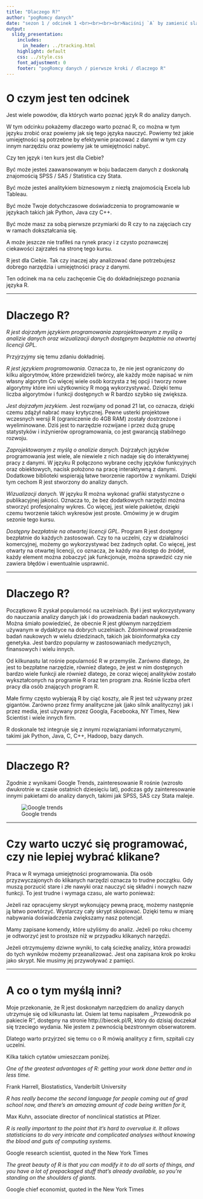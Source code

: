 ```yaml
---
title: "Dlaczego R?"
author: "pogRomcy danych"
date: "sezon 1 / odcinek 1 <br><br><br><br>Naciśnij `A` by zamienić slajdy na ciągły tekst. <br> Naciśnij `T` by wyświetlić spis treści."
output:
  slidy_presentation:
    includes:
      in_header: ../tracking.html
    highlight: default
    css: ../style.css
    font_adjustment: 0
    footer: "pogRomcy danych / pierwsze kroki / dlaczego R"
---
```


# O czym jest ten odcinek

Jest wiele powodów, dla których warto poznać język R do analizy danych.

W tym odcinku pokażemy dlaczego warto poznać R, co można w tym języku zrobić oraz powiemy jak się tego języka nauczyć. 
Powiemy też jakie umiejętności są potrzebne by efektywnie pracować z danymi w tym czy innym narzędziu oraz powiemy jak te umiejętności nabyć.

Czy ten język i ten kurs jest dla Ciebie?

Być może jesteś zaawansowanym w boju badaczem danych z doskonałą znajomością SPSS / SAS / Statistica czy Stata.

Być może jesteś analitykiem biznesowym z niezłą znajomością Excela lub Tableau.

Być może Twoje dotychczasowe doświadczenia to programowanie w językach takich jak Python, Java czy C++.

Być może masz za sobą pierwsze przymiarki do R czy to na zajęciach czy w ramach dokształcania się.

A może jeszcze nie trafiłeś na rynek pracy i z czysto poznawczej ciekawości zajrzałeś na stronę tego kursu.

R jest dla Ciebie. Tak czy inaczej aby analizować dane potrzebujesz dobrego narzędzia i umiejętności pracy z danymi. 

Ten odcinek ma na celu zachęcenie Cię do dokładniejszego poznania języka R.


---

# Dlaczego R?

*R jest dojrzałym językiem programowania zaprojektowanym z myślą o analizie danych oraz wizualizacji danych dostępnym bezpłatnie na otwartej licencji GPL.*

Przyjrzyjmy się temu zdaniu dokładniej.

*R jest językiem programowania.* Oznacza to, że nie jest ograniczony do kilku algorytmów, które przewidzieli twórcy, ale każdy może napisać w nim własny algorytm Co więcej wiele osób korzysta z tej opcji i tworzy nowe algorytmy które inni użytkownicy R mogą wykorzystywać. Dzięki temu liczba algorytmów i funkcji dostępnych w R bardzo szybko się zwiększa.

*Jest dojrzałym jezykiem.* Jest rozwijany od ponad 21 lat, co oznacza, dzięki czemu zdążył nabrać masy krytycznej. Pewne usterki projektowe wczesnych wersji R (ograniczenie do 4GB RAM) zostały dostrzeżone i wyeliminowane. Dziś jest to narzędzie rozwijane i przez dużą grupę statystyków i inżynierów oprogramowania, co jest gwarancją stabilnego rozwoju.

*Zaprojektowanym z myślą o analizie danych.* Dojrzałych języków programowania jest wiele, ale niewiele z nich nadaje się do interaktywnej pracy z danymi. W języku R połączono wybrane cechy języków funkcyjnych oraz obiektowych, nacisk położono na pracę interaktywną z danymi. Dodatkowe biblioteki wspierają łatwe tworzenie raportów z wynikami. Dzięki tym cechom R jest stworzony do analizy danych.

*Wizualizacji danych.* W języku R można wykonać grafiki statystyczne o publikacyjnej jakości. Oznacza to, że bez dodatkowych narzędzi można stworzyć profesjonalny wykres. Co więcej, jest wiele pakietów, dzięki czemu tworzenie takich wykresów jest proste. Omówimy je w drugim sezonie tego kursu.

*Dostępny bezpłatnie na otwartej licencji GPL.* Program R jest dostępny bezpłatnie do każdych zastosowań. Czy to na uczelni, czy w działalności komercyjnej, możemy go wykorzystywać bez żadnych opłat. Co więcej, jest otwarty na otwartej licencji, co oznacza, że każdy ma dostęp do źródeł, każdy element można zobaczyć jak funkcjonuje, można sprawdzić czy nie zawiera błędów i ewentualnie usprawnić. 

---

# Dlaczego R?

Początkowo R zyskał popularność na uczelniach. Był i jest wykorzystywany do nauczania analizy danych jak i do prowadzenia badań naukowych. Można śmiało powiedzieć, że obecnie R jest głównym narzędziem używanym w dydaktyce na dobrych uczelniach. Zdominował prowadzenie badań naukowych w wielu dziedzinach, takich jak bioinformatyka czy genetyka. Jest bardzo popularny w zastosowaniach medycznych, finansowych i wielu innych.

Od kilkunastu lat rośnie popularność R w przemyśle. Zarówno dlatego, że jest to bezpłatne narzędzie, również dlatego, że jest w nim dostępnych bardzo wiele funkcji ale również dlatego, że coraz więcej analityków zostało wykształconych na programie R oraz ten program zna. Rośnie liczba ofert pracy dla osób znających program R.

Małe firmy często wybierają R by ciąć koszty, ale R jest też używany przez gigantów. Zarówno przez firmy analityczne jak (jako silnik analityczny) jak i przez media, jest używany przez Googla, Facebooka, NY Times, New Scientist i wiele innych firm.

R doskonale też integruje się z innymi rozwiązaniami informatycznymi, takimi jak Python, Java, C, C++, Hadoop, bazy danych. 

---

# Dlaczego R?

Zgodnie z wynikami Google Trends, zainteresowanie R rośnie (wzrosło dwukrotnie w czasie ostatnich dziesięciu lat), podczas gdy zainteresowanie innymi pakietami do analizy danych, takimi jak SPSS, SAS czy Stata maleje. 

![Google trends](figs/googleTrends.png)

---

# Czy warto uczyć się programować, czy nie lepiej wybrać klikane?

Praca w R wymaga umiejętności programowania. Dla osób przyzwyczajonych do klikanych narzędzi oznacza to trudne początku. Gdy muszą porzucić stare i złe nawyki oraz nauczyć się składni i nowych nazw funkcji. To jest trudne i wymaga czasu, ale warto ponieważ:

Jeżeli raz opracujemy skrypt wykonujący pewną pracę, możemy następnie ją łatwo powtórzyć. Wystarczy cały skrypt skopiować. Dzięki temu w miarę nabywania doświadczenia zwiększamy nasz potencjał.

Mamy zapisane komendy, które użyliśmy do analiz. Jeżeli po roku chcemy je odtworzyć jest to prostsze niż w przypadku klikanych narzędzi.

Jeżeli otrzymujemy dziwne wyniki, to całą ścieżkę analizy, która prowadzi do tych wyników możemy przeanalizować. Jest ona zapisana krok po kroku jako skrypt. Nie musimy jej przywoływać z pamięci.

---

# A co o tym myślą inni?

Moje przekonanie, że R jest doskonałym narzędziem do analizy danych utrzymuje się od kilkunastu lat. Osiem lat temu napisałem ,,Przewodnik po pakiecie R'', dostępny na stronie http://biecek.pl/R, który do dzisiaj doczekał się trzeciego wydania. Nie jestem z pewnością bezstronnym obserwatorem.

Dlatego warto przyjrzeć się temu co o R mówią analitycy z firm, szpitali czy uczelni. 

Kilka takich cytatów umieszczam poniżej.

*One of the greatest advantages of R: getting your work done better and in less time.*

  Frank Harrell, Biostatistics, Vanderbilt University


*R has really become the second language for people coming out of grad school now, and there’s an amazing amount of code being written for it,* 

  Max Kuhn, associate director of nonclinical statistics at Pfizer.

*R is really important to the point that it’s hard to overvalue it. It allows statisticians to do very intricate and complicated analyses without knowing the blood and guts of computing systems.* 

  Google research scientist, quoted in the New York Times

*The great beauty of R is that you can modify it to do all sorts of things, and you have a lot of prepackaged stuff that’s already available, so you’re standing on the shoulders of giants.* 

  Google chief economist, quoted in the New York Times

